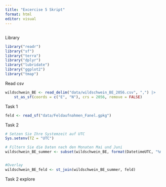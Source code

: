 ```yaml
---
title: "Excercise 5 Skript"
format: html
editor: visual
---
```


## 

Library

```r
library("readr")
library("sf")
library("terra")
library("dplyr")
library("lubridate")
library("ggplot2")
library("tmap")
```

Read csv

```r
wildschwein_BE <- read_delim("data/wildschwein_BE_2056.csv", ",") |>
    st_as_sf(coords = c("E", "N"), crs = 2056, remove = FALSE)
```

Task 1

```r
feld <- read_sf("data/Feldaufnahmen_Fanel.gpkg") 
```

Task 2

```r
# Setzen Sie Ihre Systemzeit auf UTC
Sys.setenv(TZ = "UTC")

# Filtern Sie die Daten nach den Monaten Mai und Juni
wildschwein_BE_summer <- subset(wildschwein_BE, format(DatetimeUTC, "%m") %in% c("05", "06"))


#Overlay
wildschwein_BE_feld <- st_join(wildschwein_BE_summer, feld)

```

Task 2 explore

```r

```
